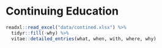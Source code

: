 
\clearpage

# Continuing Education


```{r contined}
readxl::read_excel("data/contined.xlsx") %>%
  tidyr::fill(-why) %>%
  vitae::detailed_entries(what, when, with, where, why)
```